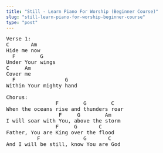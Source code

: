 ```yaml
---
title: "Still - Learn Piano For Worship (Beginner Course)"
slug: "still-learn-piano-for-worship-beginner-course"
type: "post"
---
```


<pre>
Verse 1:
C       Am  
Hide me now
  F        G
Under Your wings   
C     Am
Cover me
  F                G  
Within Your mighty hand   
  
Chorus:
                F        G        C  
When the oceans rise and thunders roar   
                 F     G        Am  
I will soar with You, above the storm   
                F     G       C
Father, You are King over the flood     
          F              G       C
And I will be still, know You are God   
</pre>